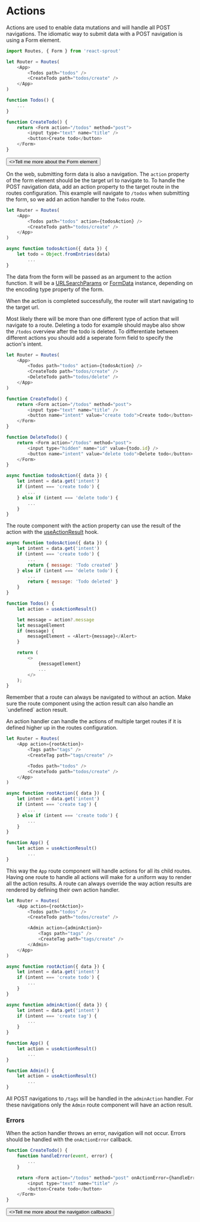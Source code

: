 # Actions

Actions are used to enable data mutations and will handle all POST navigations. The idiomatic way to submit data with a POST navigation is using a Form element.

```javascript
import Routes, { Form } from 'react-sprout'

let Router = Routes(
	<App>
		<Todos path="todos" />
		<CreateTodo path="todos/create" />
	</App>
)

function Todos() {
	...
}

function CreateTodo() {
	return <Form action="/todos" method="post">
		<input type="text" name="title" />
		<button>Create todo</button>
	</Form>
}
```

<div className="not-prose flex flex-col items-start">
	<Button href="/components/form" variant="text" arrow="right">
		<>Tell me more about the Form element</>
	</Button>
</div>

On the web, submitting form data is also a navigation. The `action` property of the form element should be the target url to navigate to.
To handle the POST navigation data, add an action property to the target route in the routes configuration.
This example will navigate to `/todos` when submitting the form, so we add an action handler to the `Todos` route.

```javascript
let Router = Routes(
	<App>
		<Todos path="todos" action={todosAction} />
		<CreateTodo path="todos/create" />
	</App>
)

async function todosAction({ data }) {
	let todo = Object.fromEntries(data)
		...
}
```

The data from the form will be passed as an argument to the action function.
It will be a [URLSearchParams](https://developer.mozilla.org/en-US/docs/Web/API/URLSearchParams) or [FormData](https://developer.mozilla.org/en-US/docs/Web/API/FormData) instance, depending on the encoding type property of the form.

When the action is completed successfully, the router will start navigating to the target url.

Most likely there will be more than one different type of action that will navigate to a route.
Deleting a todo for example should maybe also show the `/todos` overview after the todo is deleted.
To differentiate between different actions you should add a seperate form field to specify the action's intent.

```javascript
let Router = Routes(
	<App>
		<Todos path="todos" action={todosAction} />
		<CreateTodo path="todos/create" />
		<DeleteTodo path="todos/delete" />
	</App>
)

function CreateTodo() {
	return <Form action="/todos" method="post">
		<input type="text" name="title" />
		<button name="intent" value="create todo">Create todo</button>
	</Form>
}

function DeleteTodo() {
	return <Form action="/todos" method="post">
		<input type="hidden" name="id" value={todo.id} />
		<button name="intent" value="delete todo">Delete todo</button>
	</Form>
}

async function todosAction({ data }) {
	let intent = data.get('intent')
	if (intent === 'create todo') {
		...
	} else if (intent === 'delete todo') {
		...
	}
}
```

The route component with the action property can use the result of the action with the [useActionResult](/hooks/use-action-result) hook.

```javascript
async function todosAction({ data }) {
	let intent = data.get('intent')
	if (intent === 'create todo') {
		...
		return { message: 'Todo created' }
	} else if (intent === 'delete todo') {
		...
		return { message: 'Todo deleted' }
	}
}

function Todos() {
	let action = useActionResult()

	let message = action?.message
	let messageElement
	if (message) {
		messageElement = <Alert>{message}</Alert>
	}

	return (
		<>
			{messageElement}
			...
		</>
	);
}
```

<Info>
	Remember that a route can always be navigated to without an action. Make sure
	the route component using the action result can also handle an `undefined`
	action result.
</Info>

An action handler can handle the actions of multiple target routes if it is defined higher up in the routes configuration.

```javascript
let Router = Routes(
	<App action={rootAction}>
		<Tags path="tags" />
		<CreateTag path="tags/create" />

		<Todos path="todos" />
		<CreateTodo path="todos/create" />
	</App>
)

async function rootAction({ data }) {
	let intent = data.get('intent')
	if (intent === 'create tag') {
		...
	} else if (intent === 'create todo') {
		...
	}
}

function App() {
	let action = useActionResult()
		...
}
```

This way the `App` route component will handle actions for all its child routes. Having one route to handle all actions will make for a uniform way to render all the action results.
A route can always override the way action results are rendered by defining their own action handler.

```javascript
let Router = Routes(
	<App action={rootAction}>
		<Todos path="todos" />
		<CreateTodo path="todos/create" />

		<Admin action={adminAction}>
			<Tags path="tags" />
			<CreateTag path="tags/create" />
		</Admin>
	</App>
)

async function rootAction({ data }) {
	let intent = data.get('intent')
	if (intent === 'create todo') {
		...
	}
}

async function adminAction({ data }) {
	let intent = data.get('intent')
	if (intent === 'create tag') {
		...
	}
}

function App() {
	let action = useActionResult()
		...
}

function Admin() {
	let action = useActionResult()
		...
}
```

All POST navigations to `/tags` will be handled in the `adminAction` handler. For these navigations only the `Admin` route component will have an action result.

### Errors

When the action handler throws an error, navigation will not occur. Errors should be handled with the `onActionError` callback.

```javascript
function CreateTodo() {
	function handleError(event, error) {
		...
	}

	return <Form action="/todos" method="post" onActionError={handleError}>
		<input type="text" name="title" />
		<button>Create todo</button>
	</Form>
}
```

<div className="not-prose flex flex-col items-start">
	<Button href="/guides/callbacks" variant="text" arrow="right">
		<>Tell me more about the navigation callbacks</>
	</Button>
</div>
